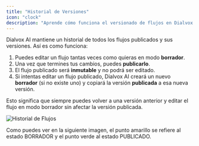 ```yaml
---
title: "Historial de Versiones"
icon: "clock"
description: "Aprende cómo funciona el versionado de flujos en Dialvox AI"
---
```


Dialvox AI mantiene un historial de todos los flujos publicados y sus versiones. Así es como funciona:

1. Puedes editar un flujo tantas veces como quieras en modo **borrador**.
2. Una vez que termines tus cambios, puedes **publicarlo**.
3. El flujo publicado será **inmutable** y no podrá ser editado.
4. Si intentas editar un flujo publicado, Dialvox AI creará un nuevo **borrador** (si no existe uno) y copiará la versión **publicada** a esa nueva versión.

Esto significa que siempre puedes volver a una versión anterior y editar el flujo en modo borrador sin afectar la versión publicada.

![Historial de Flujos](/resources/flow-history.png)

Como puedes ver en la siguiente imagen, el punto amarillo se refiere al estado BORRADOR y el punto verde al estado PUBLICADO.
